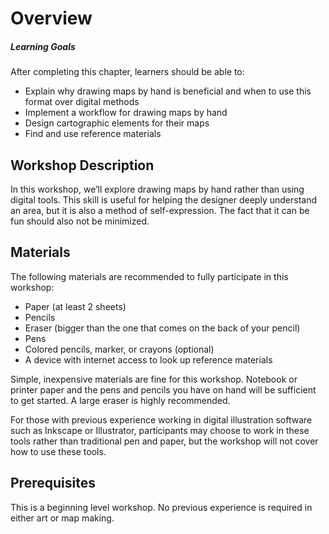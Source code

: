 # Overview {.unnumbered}

:::{.callout-note}
##### Learning Goals

After completing this chapter, learners should be able to:

 * Explain why drawing maps by hand is beneficial and when to use this format over digital methods
 * Implement a workflow for drawing maps by hand
 * Design cartographic elements for their maps
 * Find and use reference materials

:::

## Workshop Description

In this workshop, we'll explore drawing maps by hand rather than using digital tools. This skill is useful for helping the designer deeply understand an area, but it is also a method of self-expression. The fact that it can be fun should also not be minimized.

## Materials

The following materials are recommended to fully participate in this workshop:

 * Paper (at least 2 sheets)
 * Pencils
 * Eraser (bigger than the one that comes on the back of your pencil)
 * Pens
 * Colored pencils, marker, or crayons (optional)
 * A device with internet access to look up reference materials
 
Simple, inexpensive materials are fine for this workshop. Notebook or printer paper and the pens and pencils you have on hand will be sufficient to get started. A large eraser is highly recommended.

For those with previous experience working in digital illustration software such as Inkscape or Illustrator, participants may choose to work in these tools rather than traditional pen and paper, but the workshop will not cover how to use these tools.  

## Prerequisites

This is a beginning level workshop. No previous experience is required in either art or map making.
